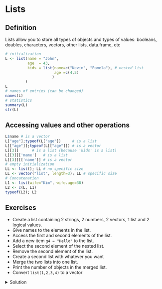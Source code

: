 # Lists

## Definition

Lists allow you to store all types of objects and types of values: booleans, doubles, characters, vectors, other lists, data.frame, etc
```r
# initialization
L <- list(name = "John",
          age  = 43,
          kids = list(name=c("Kevin", "Pamela"), # nested list
                      age =c(4,5)
                     )
         )
L
# names of entries (can be changed)
names(L)
# statistics
summary(L)
str(L)
```

## Accessing values and other operations

```r
L$name # is a vector
L["age"];typeof(L["age"])     # is a list
L[["age"]];typeof(L[["age"]]) # is a vector
L[[3]]      # is a list (because 'kids' is a list)
L[[3]]['name']   # is a list
L[[3]][['name']] # is a vector
# empty initialization
LL <- list(); LL # no specific size
LL <- vector("list", length=3); LL # specific size
# Concatenation
L1 <- list(wife="Kim", wife.age=38)
L2 <- c(L, L1)
typeof(L2); L2
```

## Exercises {#exo-lists}

- Create a list containing 2 strings, 2 numbers, 2 vectors, 1 list and 2 logical values.
- Give names to the elements in the list.
- Access the first and second elements of the list.
- Add a new item `g4 = "Hello"` to the list.
- Select the second element of the nested list.
- Remove the second element of the list.
- Create a second list with whatever you want
- Merge the two lists into one list.
- Print the number of objects in the merged list.
- Convert `list(1,2,3,4)` to a vector



<details>
    <summary>Solution</summary>

```r
# Create a list containing 2 strings, 2 numbers, 2 vectors, 1 list and 2 logical values.
# Give names to the elements in the list.
first_list <- list(string1 = "foo",
                   string2 = "bar",
                   number1 = 42,
                   number2 = pi,
                   vec1    = seq(-10,10,1),
                   vec2    = c("Hello", "world"),
                   list1   = list(a = 1:10, 
                                  b = 10:1),
                   bool1   = TRUE,
                   bool2   = FALSE
                  )
first_list
# Access the first and second elements of the list.
first_list[[1]]
first_list[["string2"]]
# Add a new item `g4 = "Hello"` to the list.
first_list$g4 <- "Hello"
first_list
# Select the second element of the nested list.
first_list[["list1"]][[2]]
# Remove the second element of the list.
first_list[-2]
# Create a second list with whatever you want
second_list <- list(a=1:10, b=1:10, c="hello")
# Merge the two lists into one list.
one_list <- c(first_list, second_list)
# Print the number of objects in the merged list.
length(one_list)
# Convert `list(1,2,3,4)` to a vector
as.numeric(list(1,2,3,4))
```



</details>
